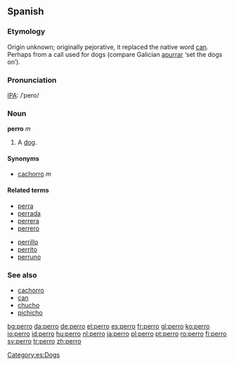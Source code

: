 {{see|pero}}
==Spanish==

===Etymology===
Origin unknown; originally pejorative, it replaced the native word [[can]].  Perhaps from a call used for dogs (compare Galician [[apurrar]] ‘set the dogs on’).

===Pronunciation===
[[IPA]]: /ˈpero/

===Noun===
'''perro''' ''m''
#A [[dog]]. 

====Synonyms====
*[[cachorro]] ''m''

====Related terms====
{{top}}
*[[perra]] {{f}}
*[[perrada]]
*[[perrera]] {{f}}
*[[perrero]]
{{mid}}
*[[perrillo]]
*[[perrito]] {{m}}
*[[perruno]] {{pos_a}}
{{bottom}}

===See also===
*[[cachorro]] {{m}}
*[[can]] {{m}}
*[[chucho]] {{m}}
*[[pichicho]] {{m}}

[[Category:es:Dogs]]

[[bg:perro]]
[[da:perro]]
[[de:perro]]
[[el:perro]]
[[es:perro]]
[[fr:perro]]
[[gl:perro]]
[[ko:perro]]
[[io:perro]]
[[id:perro]]
[[hu:perro]]
[[nl:perro]]
[[ja:perro]]
[[pl:perro]]
[[pt:perro]]
[[ro:perro]]
[[fi:perro]]
[[sv:perro]]
[[tr:perro]]
[[zh:perro]]